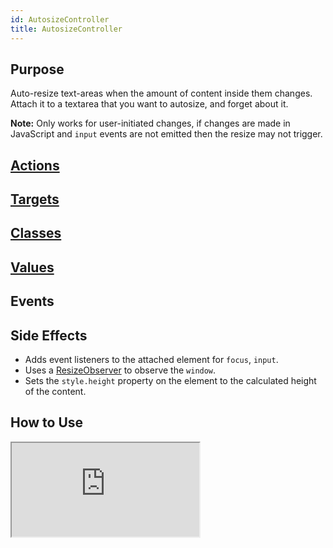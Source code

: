 ```yaml
---
id: AutosizeController
title: AutosizeController
---
```




## Purpose

Auto-resize text-areas when the amount of content inside them changes. Attach it to a textarea that you want to autosize, and forget about it.

**Note:**
Only works for user-initiated changes, if changes are made in JavaScript and `input` events are not emitted then the resize may not trigger.


## [Actions](https://stimulus.hotwire.dev/reference/actions)
<NoActions/>

## [Targets](https://stimulus.hotwire.dev/reference/targets)
<NoTargets/>

## [Classes](https://stimulus.hotwire.dev/reference/classes)
<NoClasses/>

## [Values](https://stimulus.hotwire.dev/reference/values)
<NoValues/>

## Events
<NoEvents/>

## Side Effects

- Adds event listeners to the attached element for `focus`, `input`.
- Uses a [ResizeObserver](https://developer.mozilla.org/en-US/docs/Web/API/ResizeObserver) to observe the `window`.
- Sets the `style.height` property on the element to the calculated height of the content.



## How to Use
<iframe
  src="https:///stimulus-library.netlify.app/controllers/autosize_controller.html"
  style={{width: "100%", height: "500px", border: "0", borderRadius: "4px", overflow: "hidden"}}
  sandbox="allow-forms allow-modals allow-popups allow-presentation allow-same-origin allow-scripts"
/>
